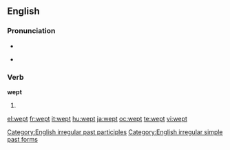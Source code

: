 ==English==

===Pronunciation===
* {{audio|en-us-wept.ogg|Audio (US)}}
* {{IPA|/'wεpt/}}
*: {{rhymes|ɛpt}}

===Verb===
'''wept'''

# {{past of|[[weep]]}}

[[Category:English irregular past participles]]
[[Category:English irregular simple past forms]]

[[el:wept]]
[[fr:wept]]
[[it:wept]]
[[hu:wept]]
[[ja:wept]]
[[oc:wept]]
[[te:wept]]
[[vi:wept]]